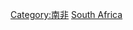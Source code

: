 {{Commonscat|Politics of South Africa}}

[[Category:南非|Category:南非]]
[[Category:非洲各国政治|South Africa]]